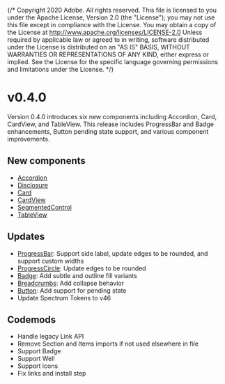 {/* Copyright 2020 Adobe. All rights reserved.
This file is licensed to you under the Apache License, Version 2.0 (the "License");
you may not use this file except in compliance with the License. You may obtain a copy
of the License at http://www.apache.org/licenses/LICENSE-2.0
Unless required by applicable law or agreed to in writing, software distributed under
the License is distributed on an "AS IS" BASIS, WITHOUT WARRANTIES OR REPRESENTATIONS
OF ANY KIND, either express or implied. See the License for the specific language
governing permissions and limitations under the License. */}




# v0.4.0
<Time date={date} />

Version 0.4.0 introduces six new components including Accordion, Card, CardView, and TableView. This release includes ProgressBar and Badge enhancements, Button pending state support, and various component improvements.

## New components

* [Accordion](../Accordion.html)
* [Disclosure](../Disclosure.html)
* [Card](../Card.html)
* [CardView](../CardView.html)
* [SegmentedControl](../SegmentedControl.html)
* [TableView](../TableView.html)

## Updates

* [ProgressBar](../ProgressBar.html): Support side label, update edges to be rounded, and support custom widths
* [ProgressCircle](../ProgressCircle.html): Update edges to be rounded
* [Badge](../Badge.html): Add subtle and outline fill variants
* [Breadcrumbs](../Breadcrumbs.html): Add collapse behavior
* [Button](../Button.html): Add support for pending state
* Update Spectrum Tokens to v46

## Codemods

* Handle legacy Link API
* Remove Section and Items imports if not used elsewhere in file
* Support Badge
* Support Well
* Support icons
* Fix links and install step
